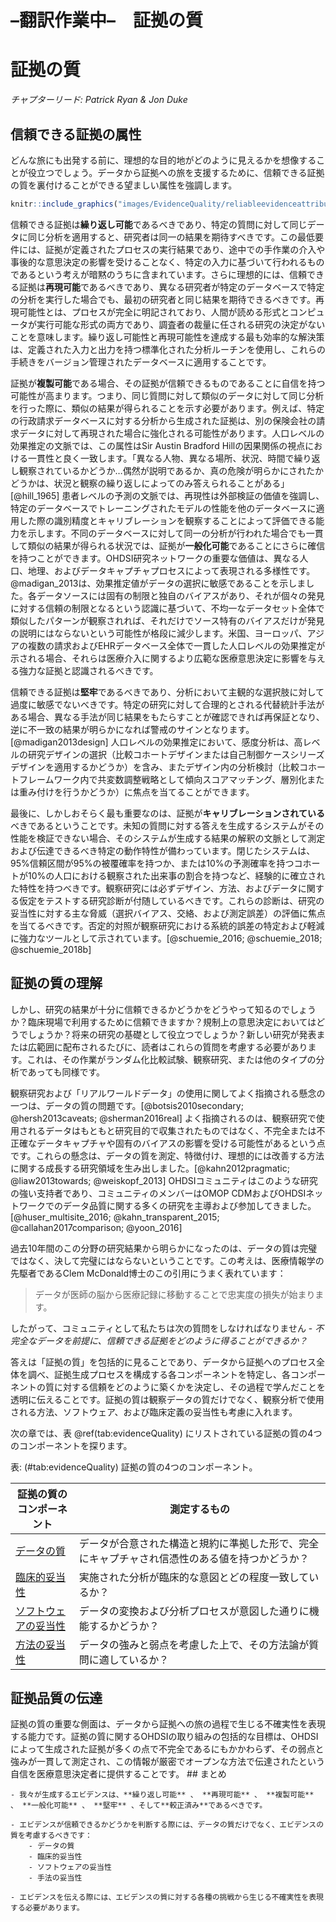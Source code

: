 # --翻訳作業中--　証拠の質 {-}

# 証拠の質 {#EvidenceQuality}

*チャプターリード: Patrick Ryan & Jon Duke*

\index{evidence quality}

## 信頼できる証拠の属性

どんな旅にも出発する前に、理想的な目的地がどのように見えるかを想像することが役立つでしょう。データから証拠への旅を支援するために、信頼できる証拠の質を裏付けることができる望ましい属性を強調します。

```r
knitr::include_graphics("images/EvidenceQuality/reliableevidenceattributes.png")
```

信頼できる証拠は**繰り返し可能**であるべきであり、特定の質問に対して同じデータに同じ分析を適用すると、研究者は同一の結果を期待すべきです。この最低要件には、証拠が定義されたプロセスの実行結果であり、途中での手作業の介入や事後的な意思決定の影響を受けることなく、特定の入力に基づいて行われるものであるという考えが暗黙のうちに含まれています。さらに理想的には、信頼できる証拠は**再現可能**であるべきであり、異なる研究者が特定のデータベースで特定の分析を実行した場合でも、最初の研究者と同じ結果を期待できるべきです。再現可能性とは、プロセスが完全に明記されており、人間が読める形式とコンピュータが実行可能な形式の両方であり、調査者の裁量に任される研究の決定がないことを意味します。繰り返し可能性と再現可能性を達成する最も効率的な解決策は、定義された入力と出力を持つ標準化された分析ルーチンを使用し、これらの手続きをバージョン管理されたデータベースに適用することです。

証拠が**複製可能**である場合、その証拠が信頼できるものであることに自信を持つ可能性が高まります。つまり、同じ質問に対して類似のデータに対して同じ分析を行った際に、類似の結果が得られることを示す必要があります。例えば、特定の行政請求データベースに対する分析から生成された証拠は、別の保険会社の請求データに対して再現された場合に強化される可能性があります。人口レベルの効果推定の文脈では、この属性はSir Austin Bradford Hillの因果関係の視点における一貫性と良く一致します。「異なる人物、異なる場所、状況、時間で繰り返し観察されているかどうか…偶然が説明であるか、真の危険が明らかにされたかどうかは、状況と観察の繰り返しによってのみ答えられることがある」[@hill_1965] 患者レベルの予測の文脈では、再現性は外部検証の価値を強調し、特定のデータベースでトレーニングされたモデルの性能を他のデータベースに適用した際の識別精度とキャリブレーションを観察することによって評価できる能力を示します。不同のデータベースに対して同一の分析が行われた場合でも一貫して類似の結果が得られる状況では、証拠が**一般化可能**であることにさらに確信を持つことができます。OHDSI研究ネットワークの重要な価値は、異なる人口、地理、およびデータキャプチャプロセスによって表現される多様性です。@madigan_2013は、効果推定値がデータの選択に敏感であることを示しました。各データソースには固有の制限と独自のバイアスがあり、それが個々の発見に対する信頼の制限となるという認識に基づいて、不均一なデータセット全体で類似したパターンが観察されれば、それだけでソース特有のバイアスだけが発見の説明にはならないという可能性が格段に減少します。米国、ヨーロッパ、アジアの複数の請求およびEHRデータベース全体で一貫した人口レベルの効果推定が示される場合、それらは医療介入に関するより広範な医療意思決定に影響を与える強力な証拠と認識されるべきです。

信頼できる証拠は**堅牢**であるべきであり、分析において主観的な選択肢に対して過度に敏感でないべきです。特定の研究に対して合理的とされる代替統計手法がある場合、異なる手法が同じ結果をもたらすことが確認できれば再保証となり、逆に不一致の結果が明らかになれば警戒のサインとなります。[@madigan2013design] 人口レベルの効果推定において、感度分析は、高レベルの研究デザインの選択（比較コホートデザインまたは自己制御ケースシリーズデザインを適用するかどうか）を含み、またデザイン内の分析検討（比較コホートフレームワーク内で共変数調整戦略として傾向スコアマッチング、層別化または重み付けを行うかどうか）に焦点を当てることができます。

最後に、しかしおそらく最も重要なのは、証拠が**キャリブレーションされている**べきであるということです。未知の質問に対する答えを生成するシステムがその性能を検証できない場合、そのシステムが生成する結果の解釈の文脈として測定および伝達できるべき特定の動作特性が備わっています。閉じたシステムは、95%信頼区間が95%の被覆確率を持つか、または10%の予測確率を持つコホートが10%の人口における観察された出来事の割合を持つなど、経験的に確立された特性を持つべきです。観察研究には必ずデザイン、方法、およびデータに関する仮定をテストする研究診断が付随しているべきです。これらの診断は、研究の妥当性に対する主な脅威（選択バイアス、交絡、および測定誤差）の評価に焦点を当てるべきです。否定的対照が観察研究における系統的誤差の特定および軽減に強力なツールとして示されています。[@schuemie_2016; @schuemie_2018; @schuemie_2018b]

## 証拠の質の理解

しかし、研究の結果が十分に信頼できるかどうかをどうやって知るのでしょうか？臨床現場で利用するために信頼できますか？規制上の意思決定においてはどうでしょうか？将来の研究の基礎として役立つでしょうか？新しい研究が発表または広範囲に配布されるたびに、読者はこれらの質問を考慮する必要があります。これは、その作業がランダム化比較試験、観察研究、または他のタイプの分析であっても同様です。 \index{evidence quality} \index{regulatory decision-making}

観察研究および「リアルワールドデータ」の使用に関してよく指摘される懸念の一つは、データの質の問題です。[@botsis2010secondary; @hersh2013caveats; @sherman2016real] よく指摘されるのは、観察研究で使用されるデータはもともと研究目的で収集されたものではなく、不完全または不正確なデータキャプチャや固有のバイアスの影響を受ける可能性があるという点です。これらの懸念は、データの質を測定、特徴付け、理想的には改善する方法に関する成長する研究領域を生み出しました。[@kahn2012pragmatic; @liaw2013towards; @weiskopf_2013] OHDSIコミュニティはこのような研究の強い支持者であり、コミュニティのメンバーはOMOP CDMおよびOHDSIネットワークでのデータ品質に関する多くの研究を主導および参加してきました。[@huser_multisite_2016; @kahn_transparent_2015; @callahan2017comparison; @yoon_2016] \index{data quality} \index{community}

過去10年間のこの分野の研究結果から明らかになったのは、データの質は完璧ではなく、決して完璧にはならないということです。この考えは、医療情報学の先駆者であるClem McDonald博士のこの引用にうまく表れています：

> データが医師の脳から医療記録に移動することで忠実度の損失が始まります。 \index{Clem McDonald}

したがって、コミュニティとして私たちは次の質問をしなければなりません - *不完全なデータを前提に、信頼できる証拠をどのように得ることができるか？*

答えは「証拠の質」を包括的に見ることであり、データから証拠へのプロセス全体を調べ、証拠生成プロセスを構成する各コンポーネントを特定し、各コンポーネントの質に対する信頼をどのように築くかを決定し、その過程で学んだことを透明に伝えることです。証拠の質は観察データの質だけでなく、観察分析で使用される方法、ソフトウェア、および臨床定義の妥当性も考慮に入れます。 \index{community} \index{reliable evidence}

次の章では、表 \@ref(tab:evidenceQuality) にリストされている証拠の質の4つのコンポーネントを探ります。

表: (\#tab:evidenceQuality) 証拠の質の4つのコンポーネント。

| 証拠の質のコンポーネント | 測定するもの                                                                                  |
|--------------------------------|-----------------------------------------------------------------------------------------------------------------------------|
| [データの質](DataQuality.html)         | データが合意された構造と規約に準拠した形で、完全にキャプチャされ信憑性のある値を持つかどうか？     |
| [臨床的妥当性](ClinicalValidity.html)       | 実施された分析が臨床的な意図とどの程度一致しているか？          |
| [ソフトウェアの妥当性](SoftwareValidity.html)       | データの変換および分析プロセスが意図した通りに機能するかどうか？        |
| [方法の妥当性](MethodValidity.html)       | データの強みと弱点を考慮した上で、その方法論が質問に適しているか？            |

## 証拠品質の伝達

証拠の質の重要な側面は、データから証拠への旅の過程で生じる不確実性を表現する能力です。証拠の質に関するOHDSIの取り組みの包括的な目標は、OHDSIによって生成された証拠が多くの点で不完全であるにもかかわらず、その弱点と強みが一貫して測定され、この情報が厳密でオープンな方法で伝達されたという自信を医療意思決定者に提供することです。
## まとめ

```block2
- 我々が生成するエビデンスは、**繰り返し可能** 、 **再現可能** 、 **複製可能** 、 **一般化可能** 、 **堅牢** 、そして**較正済み**であるべきです。

- エビデンスが信頼できるかどうかを判断する際には、データの質だけでなく、エビデンスの質を考慮するべきです：
    - データの質
    - 臨床的妥当性
    - ソフトウェアの妥当性
    - 手法の妥当性

- エビデンスを伝える際には、エビデンスの質に対する各種の挑戦から生じる不確実性を表現する必要があります。


```
